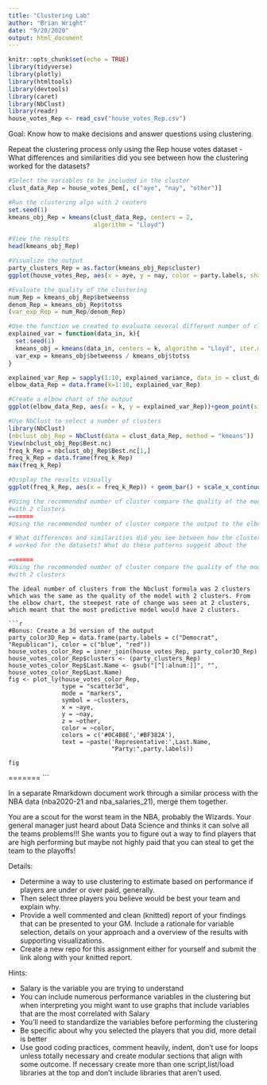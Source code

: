 ```yaml
---
title: "Clustering Lab"
author: "Brian Wright"
date: "9/20/2020"
output: html_document
---
```


```r
knitr::opts_chunk$set(echo = TRUE)
library(tidyverse)
library(plotly)
library(htmltools)
library(devtools)
library(caret)
library(NbClust)
library(readr)
house_votes_Rep <- read_csv("house_votes_Rep.csv")
```

Goal: Know how to make decisions and answer questions using clustering. 

Repeat the clustering process only using the Rep house votes dataset
- What differences and similarities did you see between how the clustering worked for the datasets?

```r
#Select the variables to be included in the cluster 
clust_data_Rep = house_votes_Dem[, c("aye", "nay", "other")]
```

```r
#Run the clustering algo with 2 centers
set.seed(1)
kmeans_obj_Rep = kmeans(clust_data_Rep, centers = 2, 
                        algorithm = "Lloyd")
```

```r
#View the results
head(kmeans_obj_Rep)
```

```r
#Visualize the output
party_clusters_Rep = as.factor(kmeans_obj_Rep$cluster)
ggplot(house_votes_Rep, aes(x = aye, y = nay, color = party.labels, shape = party_clusters_Rep)) + geom_point(size = 6) + ggtitle("Aye vs. Nay votes for Republican-introduced bills") + xlab("Number of Aye Votes") + ylab("Number of Nay Votes") + scale_shape_manual(name="Cluster", labels = c("Cluster 1", "Cluster 2"), values = c("1", "2"))+ scale_color_manual(name = "Party", labels = c("Republican", "Democratic"), values = c("red", "blue")) + theme_light()
```

```r
#Evaluate the quality of the clustering 
num_Rep = kmeans_obj_Rep$betweenss
denom_Rep = kmeans_obj_Rep$totss
(var_exp_Rep = num_Rep/denom_Rep)
```

```r
#Use the function we created to evaluate several different number of clusters
explained_var = function(data_in, k){
  set.seed(1)
  kmeans_obj = kmeans(data_in, centers = k, algorithm = "Lloyd", iter.max = 30)
  var_exp = kmeans_obj$betweenss / kmeans_obj$totss
}

explained_var_Rep = sapply(1:10, explained_variance, data_in = clust_data_Rep)
elbow_data_Rep = data.frame(k=1:10, explained_var_Rep)
```

```r
#Create a elbow chart of the output 
ggplot(elbow_data_Rep, aes(x = k, y = explained_var_Rep))+geom_point(size = 4)+geom_line(size=1)+xlab('k')+ylab('Inter-cluster Variance / Total Variance') + theme_light()

```

```r
#Use NbClust to select a number of clusters
library(NbClust)
(nbclust_obj_Rep = NbClust(data = clust_data_Rep, method = "kmeans"))
View(nbclust_obj_Rep$Best.nc)
freq_k_Rep = nbclust_obj_Rep$Best.nc[1,]
freq_k_Rep = data.frame(freq_k_Rep)
max(freq_k_Rep)
```

```r
#Display the results visually 
ggplot(freq_k_Rep, aes(x = freq_k_Rep)) + geom_bar() + scale_x_continuous(breaks = seq(0, 15, by = 1)) + scale_y_continuous(breaks = seq(0, 12, by = 1)) + labs(x = "Number of Clusters", y = "Number of Votes", title = "Cluster Analysis")

```

```r

#Using the recommended number of cluster compare the quality of the model 
#with 2 clusters 
=======
#Using the recommended number of cluster compare the output to the elbow chart method, assuming it's different. 
```

```r
# What differences and similarities did you see between how the clustering 
# worked for the datasets? What do these patterns suggest about the           # differences between republican versus  

=======
#Using the recommended number of cluster compare the quality of the model 
#with 2 clusters 
```

```
The ideal number of clusters from the Nbclust formula was 2 clusters which was the same as the quality of the model with 2 clusters. From the elbow chart, the steepest rate of change was seen at 2 clusters, which meant that the most predictive model would have 2 clusters. 

```r
#Bonus: Create a 3d version of the output
party_color3D_Rep = data.frame(party.labels = c("Democrat", "Republican"), color = c("blue", "red"))
house_votes_color_Rep = inner_join(house_votes_Rep, party_color3D_Rep)
house_votes_color_Rep$clusters <- (party_clusters_Rep)
house_votes_color_Rep$Last.Name <- gsub("[^[:alnum:]]", "", house_votes_color_Rep$Last.Name)
fig <- plot_ly(house_votes_color_Rep, 
               type = "scatter3d", 
               mode = "markers", 
               symbol = ~clusters, 
               x = ~aye, 
               y = ~nay, 
               z = ~other, 
               color = ~color, 
               colors = c('#0C4B8E','#BF382A'), 
               text = ~paste('Representative:',Last.Name,
                             "Party:",party.labels))

fig 
```
=======
```

In a separate Rmarkdown document work through a similar process 
with the NBA data (nba2020-21 and nba_salaries_21), merge them together. 

You are a scout for the worst team in the NBA, probably the Wizards. Your 
general manager just heard about Data Science and thinks it can solve all the
teams problems!!! She wants you to figure out a way to find players that are 
high performing but maybe not highly paid that you can steal to get the team 
to the playoffs! 

Details: 

- Determine a way to use clustering to estimate based on performance if 
players are under or over paid, generally. 
- Then select three players you believe would be best your team and explain why. 
- Provide a well commented and clean (knitted) report of your findings that can 
be presented to your GM. Include a rationale for variable selection, details 
on your approach and a overview of the results with supporting visualizations. 
- Create a new repo for this assignment either for yourself and 
submit the link along with your knitted report. 

Hints:

- Salary is the variable you are trying to understand 
- You can include numerous performance variables in the clustering but when 
interpreting you might want to use graphs that include variables that are the 
most correlated with Salary
- You'll need to standardize the variables before performing the clustering
- Be specific about why you selected the players that you did, more detail is 
better
- Use good coding practices, comment heavily, indent, don't use for loops unless
totally necessary and create modular sections that align with some outcome. If 
necessary create more than one script,list/load libraries at the top and don't 
include libraries that aren't used. 
  





